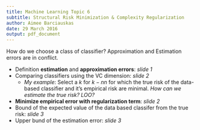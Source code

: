 ```yaml
---
title: Machine Learning Topic 6
subtitle: Structural Risk Minimization & Complexity Regularization
author: Aimee Barciauskas
date: 29 March 2016
output: pdf_document
---
```


How do we choose a class of classifier? Approximation and Estimation errors are in conflict.

* Definition **estimation** and **approximation errors**: *slide 1*
* Comparing classifiers using the VC dimension: *slide 2*
  * *My example*: Select a $k$ for $k-nn$ for which the true risk of the data-based classifier and it's empirical risk are minimal. *How can we estimate the true risk? LOO?*
* **Minimize empirical error with regularization term**: *slide 2*
* Bound of the expected value of the data based classifer from the true risk: *slide 3*
* Upper bund of the estimation error: *slide 3*
